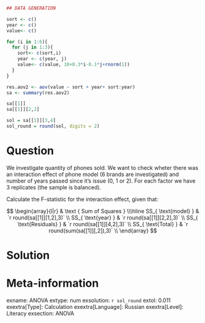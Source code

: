 ```r
## DATA GENERATION

sort <- c()
year <- c()
value<- c()

for (i in 1:6){
  for (j in 1:3){
    sort<- c(sort,i)
    year <- c(year, j)
    value<- c(value, 10+0.3*i-0.1*j+rnorm(1))
  }
}

res.aov2 <- aov(value ~ sort + year+ sort:year)
sa <- summary(res.aov2)

sa[[1]]
sa[[1]][2,2]

sol = sa[[1]][3,4]
sol_round = round(sol, digits = 2)
```

Question
========
We investigate quantity of phones sold.  We want to check wheter there was an interaction effect of phone model (6 brands are investigated) and  number of years passed since it's issue (0, 1 or 2). For each factor we have 3 replicates (the sample is balanced).

Calculate the F-statistic for the interaction effect, given that:

$$
\begin{array}{l|r} 
& \text { Sum of Squares } \\\hline
SS_{ \text{model} }  & `r round(sa[[1]][1,2],3)` \\
SS_{ \text{year} }  & `r round(sa[[1]][2,2],3)` \\
SS_{ \text{Residuals} }  & `r round(sa[[1]][4,2],3)`  \\
SS_{ \text{Total} }  & `r round(sum(sa[[1]][,2]),3)` \\
\end{array}
$$


Solution
========


Meta-information
================
exname: ANOVA
extype: num
exsolution: `r sol_round`
extol: 0.011
exextra[Type]: Calculation
exextra[Language]: Russian
exextra[Level]: Literacy
exsection: ANOVA
